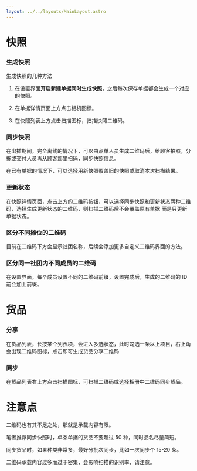 ```yaml
---
layout: ../../layouts/MainLayout.astro
---
```


# 快照

### 生成快照

生成快照的几种方法

1. 在设置界面**开启新建单据同时生成快照**，之后每次保存单据都会生成一个对应的快照。

2. 在单据详情页面上方点击相机图标。

3. 在快照列表上方点击扫描图标，扫描快照二维码。

### 同步快照

在出摊期间，完全离线的情况下，可以由点单人员生成二维码后，给顾客拍照，分拣或交付人员再从顾客那里扫码，同步快照信息。

在已有单据的情况下，可以选择用新快照覆盖旧的快照或取消本次扫描结果。

### 更新状态

在快照详情页面，点击上方的二维码按钮，可以选择同步快照和更新状态两种二维码，选择生成更新状态的二维码，则扫描二维码后不会覆盖原有单据
而是只更新单据状态。

### 区分不同摊位的二维码

目前在二维码下方会显示社团名称，后续会添加更多自定义二维码界面的方法。

### 区分同一社团内不同成员的二维码

在设置界面，每个成员设置不同的二维码前缀，设置完成后，生成的二维码的 ID 前会加上前缀。

# 货品

### 分享

在货品列表，长按某个列表项，会进入多选状态，此时勾选一条以上项目，右上角会出现二维码图标，点击即可生成货品分享二维码

### 同步

在货品列表右上方点击扫描图标，可扫描二维码或选择相册中二维码同步货品。

# 注意点

二维码也有其不足之处，那就是承载内容有限。

笔者推荐同步快照时，单条单据的货品不要超过 50 种，同时品名尽量简短。

同步货品时，如果种类非常多，最好分批次同步，比如一次同步个 15-20 条。

二维码承载内容过多而过于密集，会影响扫描的识别率，请注意。
